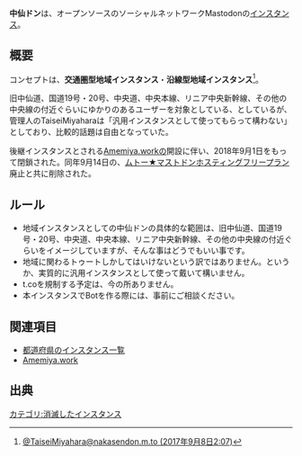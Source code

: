 {{Infobox instance
| Name          = {{Ruby|'''中仙'''|なかせん}}ドン
| Image         = [[ファイル:中仙ドン.png|300px|中仙ドン]]
| Domain        = <nowiki>https://nakasendon.m.to</nowiki> (リンク切れ)
| Admin         = TaiseiMiyahara
| Country       = 日本
| Start         = 2017年9月3日
| Kifu          = [http://www.amazon.co.jp/registry/wishlist/2MLW8UOFRNDL1/ref=cm_sw_r_tw_ws_x_VBRSzbRXJ3WF6 欲しい物リスト]
| Alias         = 中仙ドン
}}
'''中仙ドン'''は、オープンソースのソーシャルネットワークMastodonの[[インスタンス]]。

==概要==
コンセプトは、'''交通圏型地域インスタンス'''・'''沿線型地域インスタンス'''<ref>[https://nakasendon.m.to/@TaiseiMiyahara/14460 @TaiseiMiyahara@nakasendon.m.to (2017年9月8日2:07)]</ref>。

旧中仙道、国道19号・20号、中央道、中央本線、リニア中央新幹線、その他の中央線の付近ぐらいにゆかりのあるユーザーを対象としている、としているが、管理人のTaiseiMiyaharaは「汎用インスタンスとして使ってもらって構わない」としており、比較的話題は自由となっていた。

後継インスタンスとされる[[Amemiya.work]]の開設に伴い、2018年9月1日をもって閉鎖された。同年9月14日の、[[ムトー★マストドンホスティング]]フリープラン廃止と共に削除された。

==ルール==

*地域インスタンスとしての中仙ドンの具体的な範囲は、旧中仙道、国道19号・20号、中央道、中央本線、リニア中央新幹線、その他の中央線の付近ぐらいをイメージしていますが、そんな事はどうでもいい事です。
*地域に関わるトゥートしかしてはいけないという訳ではありません。というか、実質的に汎用インスタンスとして使って戴いて構いません。
*t.coを規制する予定は、今の所ありません。
*本インスタンスでBotを作る際には、事前にご相談ください。

==関連項目==

*[[都道府県のインスタンス一覧]]
*[[Amemiya.work]]

==出典==
<references />

{{DEFAULTSORT:なかせんとん}}
[[カテゴリ:消滅したインスタンス]]